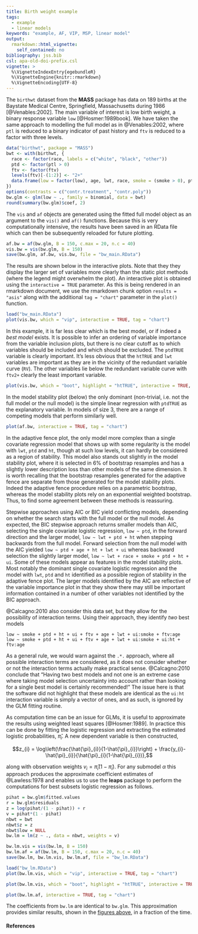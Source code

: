 ```yaml
---
title: Birth weight example
tags:
  - example
  - linear models
keywords: "example, AF, VIP, MSP, linear model"
output: 
  rmarkdown::html_vignette:
    self_contained: no
bibliography: jss.bib
csl: apa-old-doi-prefix.csl
vignette: >
  %\VignetteIndexEntry{egebundleR}
  %\VignetteEngine{knitr::rmarkdown}
  %\VignetteEncoding{UTF-8}
---
```


The `birthwt` dataset from the **MASS** package has data on 189 births at the Baystate Medical Centre, Springfield, Massachusetts during 1986 [@Venables:2002].  The main variable of  interest is low birth weight, a binary response variable `low` [@Hosmer:1989book].  We have taken the same approach to modelling the full model as in @Venables:2002, where `ptl` is reduced to a binary indicator of past history and `ftv` is reduced to a factor with three levels.

```r
data("birthwt", package = "MASS")
bwt <- with(birthwt, {
  race <- factor(race, labels = c("white", "black", "other"))
  ptd <- factor(ptl > 0)
  ftv <- factor(ftv)
  levels(ftv)[-(1:2)] <- "2+"
  data.frame(low = factor(low), age, lwt, race, smoke = (smoke > 0), ptd, ht = (ht > 0), ui = (ui > 0), ftv)
})
options(contrasts = c("contr.treatment", "contr.poly"))
bw.glm <- glm(low ~ ., family = binomial, data = bwt)
round(summary(bw.glm)$coef, 2)
```


<!-- <div id="fig:birthwt"> -->
<!-- <img src="images/bwvis.png"> -->
<!-- <img src="images/bwboot.png"> -->
<!-- <img src="images/bwaf.png"> -->

<!-- </div> -->
<!-- _Figure: birth weight example._ -->

The `vis` and `af` objects are generated using the fitted full model object as an argument to the `vis()` and `af()` functions.  Because this is very computationally intensive, the results have been saved in an RData file which can then be subsequently reloaded for future plotting.

```r
af.bw = af(bw.glm, B = 150, c.max = 20, n.c = 40)
vis.bw = vis(bw.glm, B = 150)
save(bw.glm, af.bw, vis.bw, file = "bw_main.RData")
```

The results are shown below in the interactive plots.  Note that they they display the larger set of variables more clearly than the static plot methods (where the legend might overwhelm the plot).  An interactive plot is obtained using the `interactive = TRUE` parameter. As this is being rendered in an rmarkdown document, we use the rmarkdown chunk option `results = "asis"` along with the additional `tag = "chart"` parameter in the `plot()` function.  

```r
load("bw_main.RData")
plot(vis.bw, which = "vip", interactive = TRUE, tag = "chart")
```

In this example, it is far less clear which is the best model, or if indeed a _best model_ exists.  It is possible to infer an ordering of variable importance from the variable inclusion plots, but there is no clear cutoff as to which variables should be included and which should be excluded. The `ptdTRUE` variable is clearly important.  It's less obvious that the `htTRUE` and `lwt` variables are important as they are in the vicinity of the redundant variable curve (`RV`). The other variables lie below the  redundant variable curve with `ftv2+` clearly the least important variable.  

```r
plot(vis.bw, which = "boot", highlight = "htTRUE", interactive = TRUE, tag = "chart")
```

In the model stability plot (below) the only dominant (non-trivial, i.e. not the full model or the null model) is the simple linear regression with `ptdTRUE` as the explanatory variable. In models of size 3, there are a range of competing models that perform similarly well. 

```r
plot(af.bw, interactive = TRUE, tag = "chart")
```

In the adaptive fence plot, the only model more complex than a single covariate regression model that shows up with some regularity is the model with `lwt`, `ptd` and `ht`, though at such low levels, it can hardly be considered as a region of stability.  This model also stands out slightly in the model stability plot, where it is selected in 6% of bootstrap resamples and has a slightly lower description loss than other models of the same dimension.  It is worth recalling that the bootstrap resamples generated for the adaptive fence are separate from those generated for the model stability plots.  Indeed the adaptive fence procedure relies on a parametric bootstrap, whereas the model stability plots rely on an exponential weighted bootstrap.  Thus, to find some agreement between these methods is reassuring.

Stepwise approaches using AIC or BIC yield conflicting models, depending on whether the search starts with the full model or the null model.  As expected, the BIC stepwise approach returns smaller models than AIC, selecting the single covariate logistic regression, `low ~ ptd`, in the forward direction and the larger model, `low ~ lwt + ptd + ht` when stepping backwards from the full model.  Forward selection from the null model with the AIC yielded `low ~ ptd + age + ht + lwt + ui` whereas backward selection the slightly larger model, `low ~ lwt + race + smoke + ptd + ht + ui`.   Some of these models appear as features in the model stability plots.  Most notably the dominant single covariate logistic regression and the model with `lwt`, `ptd` and `ht` identified as a possible region of stability in the adaptive fence plot.  The larger models identified by the AIC are reflective of the variable importance plot in that they show there may still be important information contained in a number of other variables not identified by the BIC approach.

@Calcagno:2010 also consider this data set, but they allow for the possibility of interaction terms.  Using their approach, they identify _two_ best models

```
low ~ smoke + ptd + ht + ui + ftv + age + lwt + ui:smoke + ftv:age
low ~ smoke + ptd + ht + ui + ftv + age + lwt + ui:smoke + ui:ht + ftv:age
```

As a general rule, we would warn against the `.*.` approach, where all possible interaction terms are considered, as it does not consider whether or not the interaction terms actually make practical sense.  @Calcagno:2010 conclude that "Having two best models and not one is an extreme case where taking model selection uncertainty into account rather than looking for a single best model is certainly recommended!"  The issue here is that the software did not highlight that these models are  identical as the `ui:ht` interaction variable is simply a vector of ones, and as such, is ignored by the GLM fitting routine.

As computation time can be an issue for GLMs, it is useful to approximate the results using weighted least squares [@Hosmer:1989].  In practice this can be done by fitting the logistic regression and extracting the estimated logistic probabilities, $\hat{\pi}_{i}$.  A new dependent variable is then constructed,

$$z_{i} = \log\left(\frac{\hat{\pi}_{i}}{1-\hat{\pi}_{i}}\right)  + \frac{y_{i}-\hat{\pi}_{i}}{\hat{\pi}_{i}(1-\hat{\pi}_{i})},$$ 

along with observation weights $v_{i}=\hat{\pi}_{i}(1-\hat{\pi}_{i})$. For any submodel $\alpha$ this approach produces the approximate coefficient estimates of @Lawless:1978 and enables us to use the **leaps** package to perform the computations for best subsets logistic regression as follows.

```r
pihat = bw.glm$fitted.values
r = bw.glm$residuals 
z = log(pihat/(1 - pihat)) + r
v = pihat*(1 - pihat)
nbwt = bwt
nbwt$z = z
nbwt$low = NULL
bw.lm = lm(z ~ ., data = nbwt, weights = v)
```

```r
bw.lm.vis = vis(bw.lm, B = 150)
bw.lm.af = af(bw.lm, B = 150, c.max = 20, n.c = 40)
save(bw.lm, bw.lm.vis, bw.lm.af, file = "bw_lm.RData")
```

```r
load("bw_lm.RData")
plot(bw.lm.vis, which = "vip", interactive = TRUE, tag = "chart")
```

```r
plot(bw.lm.vis, which = "boot", highlight = "htTRUE", interactive = TRUE, tag = "chart")
```

```r
plot(bw.lm.af, interactive = TRUE, tag = "chart")
```

The coefficients from `bw.lm`  are identical to `bw.glm`.  This approximation provides similar results, shown in the [figures above](#fig:bwtapprox), in a fraction of the time.

<!-- <div id="fig:bwtapprox"> -->
<!-- <img src="images/approxvip.png"> -->
<!-- <img src="images/approxboot.png"> -->
<!-- <img src="images/approxaf.png"> -->

<!-- </div> -->
<!-- _Figure: birth weight example with linear model approximation._ -->

#### References
